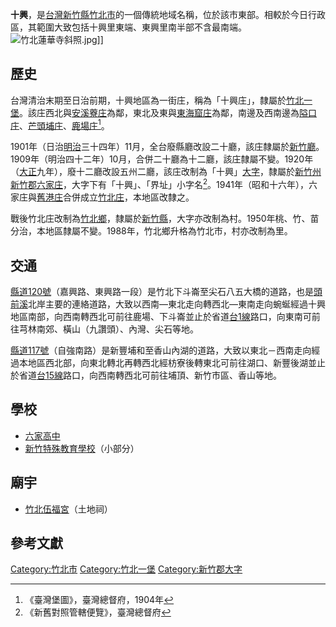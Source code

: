 {{noteTA
|1 = zh-cn:庄; zh-hk:庄; zh-tw:庄;
}}
'''十興'''，是[[台灣|台灣]][[新竹縣|新竹縣]][[竹北市|竹北市]]的一個傳統地域名稱，位於該市東部。相較於今日行政區，其範圍大致包括十興里東端、東興里南半部不含最南端。
[[File:竹北蓮華寺斜照.jpg|thumb]]]]
==歷史==
台灣清治末期至日治前期，十興地區為一街庄，稱為「十興庄」，隸屬於[[竹北一堡|竹北一堡]]。該庄西北與[[安溪寮_(新竹縣)|安溪藔庄]]為鄰，東北及東與[[東海窟庄|東海窟庄]]為鄰，南邊及西南邊為[[隘口庄|隘口庄]]、[[芒頭埔庄|芒頭埔庄]]、[[鹿場_(新竹縣)|鹿場庄]]<ref name="臺灣堡圖">《臺灣堡圖》，臺灣總督府，1904年</ref>。

1901年（日治[[明治|明治]]三十四年）11月，全台廢縣廳改設二十廳，該庄隸屬於[[新竹廳|新竹廳]]。1909年（明治四十二年）10月，合併二十廳為十二廳，該庄隸屬不變。1920年（[[大正|大正]]九年），廢十二廳改設五州二廳，該庄改制為「十興」[[大字|大字]]，隸屬於[[新竹州|新竹州]][[新竹郡|新竹郡]][[六家庄|六家庄]]，大字下有「十興」、「界址」小字名<ref>《新舊對照管轄便覽》，臺灣總督府</ref>。1941年（昭和十六年），六家庄與[[舊港庄|舊港庄]]合併成立[[竹北庄|竹北庄]]，本地區改隸之。

戰後竹北庄改制為[[竹北市|竹北鄉]]，隸屬於[[新竹縣|新竹縣]]，大字亦改制為村。1950年桃、竹、苗分治，本地區隸屬不變。1988年，竹北鄉升格為竹北市，村亦改制為里。

==交通==
[[縣道120號|縣道120號]]（嘉興路、東興路一段）是竹北下斗崙至尖石八五大橋的道路，也是[[頭前溪|頭前溪]]北岸主要的連絡道路，大致以西南—東北走向轉西北—東南走向蜿蜒經過十興地區南部，向西南轉西北可前往鹿場、下斗崙並止於省道[[台1線|台1線]]路口，向東南可前往芎林南郊、橫山（九讚頭）、內灣、尖石等地。

[[縣道117號|縣道117號]]（自強南路）是新豐埔和至香山內湖的道路，大致以東北－西南走向經過本地區西北部，向東北轉北再轉西北經枋寮後轉東北可前往湖口、新豐後湖並止於省道[[台15線|台15線]]路口，向西南轉西北可前往埔頂、新竹市區、香山等地。

==學校==
*[[六家高中|六家高中]]
*[[新竹特殊教育學校|新竹特殊教育學校]]（小部分）

==廟宇==
*[[竹北伍福宮|竹北伍福宮]]（土地祠）

==參考文獻==
{{reflist}}

{{新竹郡}}

[[Category:竹北市|Category:竹北市]]
[[Category:竹北一堡|Category:竹北一堡]]
[[Category:新竹郡大字|Category:新竹郡大字]]